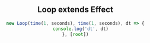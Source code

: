 
<Header root='../../' selected="helpers/Loop" />

## Loop extends Effect
```typescript
new Loop(time(1, seconds), time(1, seconds), dt => {
    console.log('dt', dt)
}, [root])
```
